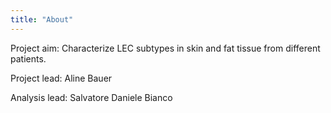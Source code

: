 ```yaml
---
title: "About"
---
```


Project aim: Characterize LEC subtypes in skin and fat tissue from different patients.

Project lead: Aline Bauer

Analysis lead: Salvatore Daniele Bianco
